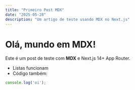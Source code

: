 ```yaml
---
title: "Primeiro Post MDX"
date: "2025-05-28"
description: "Um artigo de teste usando MDX no Next.js"
---
```


# Olá, mundo em MDX!

Este é um post de teste com **MDX** e Next.js 14+ App Router.

- Listas funcionam
- Código também:

```js
console.log('oi');
```
